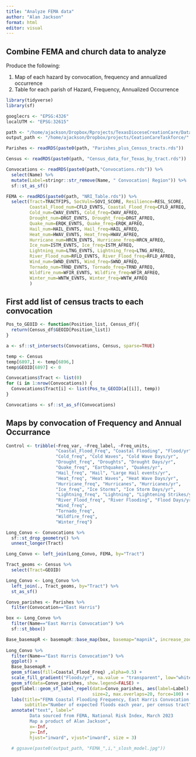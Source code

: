 ```yaml
---
title: "Analyze FEMA data"
author: "Alan Jackson"
format: html
editor: visual
---
```


## Combine FEMA and church data to analyze

Produce the following:

1. Map of each hazard by convocation, frequency and annualized occurrence
2. Table for each parish of Hazard, Frequency, Annualized Occurrence


```r

library(tidyverse)
library(sf)

googlecrs <- "EPSG:4326"
localUTM <- "EPSG:32615"

path <- "/home/ajackson/Dropbox/Rprojects/TexasDioceseCreationCare/Data/"
output_path <- "/home/ajackson/Dropbox/projects/CeationCareTaskforce/"

Parishes <- readRDS(paste0(path, "Parishes_plus_Census_tracts.rds"))

Census <- readRDS(paste0(path, "Census_data_for_Texas_by_tract.rds"))

Convocations <- readRDS(paste0(path,"Convocations.rds")) %>% 
  select(Name) %>% 
  mutate(Label=stringr::str_remove(Name, " Convocation| Region")) %>% 
  sf::st_as_sf()

FEMA <- readRDS(paste0(path, "NRI_Table.rds")) %>% 
  select(Tract=TRACTFIPS, SocVuln=SOVI_SCORE, Resilience=RESL_SCORE, 
         Coastal_Flood_num=CFLD_EVNTS, Coastal_Flood_Freq=CFLD_AFREQ,
         Cold_num=CWAV_EVNTS, Cold_freq=CWAV_AFREQ,
         Drought_num=DRGT_EVNTS, Drought_freq=DRGT_AFREQ,
         Quake_num=ERQK_EVNTS, Quake_freq=ERQK_AFREQ,
         Hail_num=HAIL_EVNTS, Hail_freq=HAIL_AFREQ,
         Heat_num=HWAV_EVNTS, Heat_freq=HWAV_AFREQ,
         Hurricane_num=HRCN_EVNTS, Hurricane_freq=HRCN_AFREQ,
         Ice_num=ISTM_EVNTS, Ice_freq=ISTM_AFREQ,
         Lightning_num=LTNG_EVNTS, Lightning_freq=LTNG_AFREQ,
         River_Flood_num=RFLD_EVNTS, River_Flood_freq=RFLD_AFREQ,
         Wind_num=SWND_EVNTS, Wind_freq=SWND_AFREQ,
         Tornado_num=TRND_EVNTS, Tornado_freq=TRND_AFREQ,
         Wildfire_num=WFIR_EVNTS, Wildfire_freq=WFIR_AFREQ,
         Winter_num=WNTW_EVNTS, Winter_freq=WNTW_AFREQ
         )

```

##        First add list of census tracts to each convocation

```r

Pos_to_GEOID <- function(Position_list, Census_df){
  return(Census_df$GEOID[Position_list])
}

a <- sf::st_intersects(Convocations, Census, sparse=TRUE)

temp <- Census
temp[6897,] <- temp[6896,]
temp$GEOID[6897] <- 0

Convocations$Tract <- list(0)
for (i in 1:nrow(Convocations)) {
  Convocations$Tract[i] <- list(Pos_to_GEOID(a[[i]], temp))
}

Convocations <- sf::st_as_sf(Convocations)


```

##        Maps by convocation of Frequency and Annual Occurrance

```r

Control <- tribble(~Freq_var, ~Freq_label, ~Freq_units,
                   "Coastal_Flood_Freq", "Coastal Flooding", "Flood/yr",
                   "Cold_freq", "Cold Waves", "Cold Wave Days/yr",
                   "Drought_freq", "Droughts", "Drought Days/yr",
                   "Quake_freq", "Earthquakes", "Quakes/yr",
                   "Hail_freq", "Hail", "Large Hail events/yr",
                   "Heat_freq", "Heat Waves", "Heat Wave Days/yr",
                   "Hurricane_freq", "Hurricanes", "Hurricanes/yr",
                   "Ice_freq", "Ice Storms", "Ice Storm Days/yr",
                   "Lightning_freq", "Lightning", "Lightening Strikes/yr",
                   "River_Flood_freq", "River Flooding", "Flood Days/yr",
                   "Wind_freq",
                   "Tornado_freq",
                   "Wildfire_freq",
                   "Winter_freq")

Long_Convo <- Convocations %>% 
  sf::st_drop_geometry() %>% 
  unnest_longer(Tract)

Long_Convo <- left_join(Long_Convo, FEMA, by="Tract")

Tract_geoms <- Census %>% 
  select(Tract=GEOID)  

Long_Convo <- Long_Convo %>% 
  left_join(., Tract_geoms, by="Tract") %>% 
  st_as_sf()

Convo_parishes <- Parishes %>% 
  filter(Convocation=="East Harris")

box <- Long_Convo %>%
  filter(Name=="East Harris Convocation") %>% 
  sf::st_bbox() 

Base_basemapR <- basemapR::base_map(box, basemap="mapnik", increase_zoom=2)
  
Long_Convo %>% 
  filter(Name=="East Harris Convocation") %>% 
  ggplot() +
  Base_basemapR +
  geom_sf(aes(fill=Coastal_Flood_Freq) ,alpha=0.5) +
  scale_fill_gradient("Floods/yr", na.value = "transparent", low="white", high="blue") +
  geom_sf(data=Convo_parishes, show.legend=FALSE) +
  ggsflabel::geom_sf_label_repel(data=Convo_parishes, aes(label=Label), 
                                 size=2, max.overlaps=20, force=100) +
  labs(title="FEMA Coastal Flooding Frequency, East Harris Convocation ",
       subtitle="Number of expected floods each year, per census tract") +
  annotate("text", label="
         Data sourced from FEMA, National Risk Index, March 2023 
         Map a product of Alan Jackson", 
         x=-Inf, 
         y=-Inf,
         hjust="inward", vjust="inward", size = 3)

  # ggsave(paste0(output_path, "FEMA_",i,"_slosh_model.jpg"))
```





